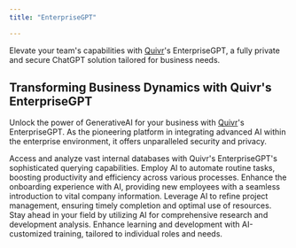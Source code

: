 ```yaml
---
title: "EnterpriseGPT"

---
```


Elevate your team's capabilities with [Quivr](https://quivr.app)'s EnterpriseGPT, a fully private and secure ChatGPT solution tailored for business needs.

## Transforming Business Dynamics with Quivr's EnterpriseGPT

Unlock the power of GenerativeAI for your business with [Quivr](https://quivr.app)'s EnterpriseGPT. As the pioneering platform in integrating advanced AI within the enterprise environment, it offers unparalleled security and privacy.

<CardGroup cols={3}>
    <Card title="Enhanced Internal Data Queries" icon="database">
        Access and analyze vast internal databases with Quivr's EnterpriseGPT's sophisticated querying capabilities.
    </Card>
    <Card title="Efficient Task Automation" icon="robot">
        Employ AI to automate routine tasks, boosting productivity and efficiency across various processes.
    </Card>
    <Card title="Streamlined HR Onboarding" icon="user">
        Enhance the onboarding experience with AI, providing new employees with a seamless introduction to vital company information.
    </Card>
    <Card title="AI-Driven Project Management" icon="list-check">
        Leverage AI to refine project management, ensuring timely completion and optimal use of resources.
    </Card>
    <Card title="Innovative R&D Insights" icon="book-open">
        Stay ahead in your field by utilizing AI for comprehensive research and development analysis.
    </Card>
    <Card title="Customized AI Training Programs" icon="book">
        Enhance learning and development with AI-customized training, tailored to individual roles and needs.
    </Card>
</CardGroup>

<Snippet file="commercial.mdx" />